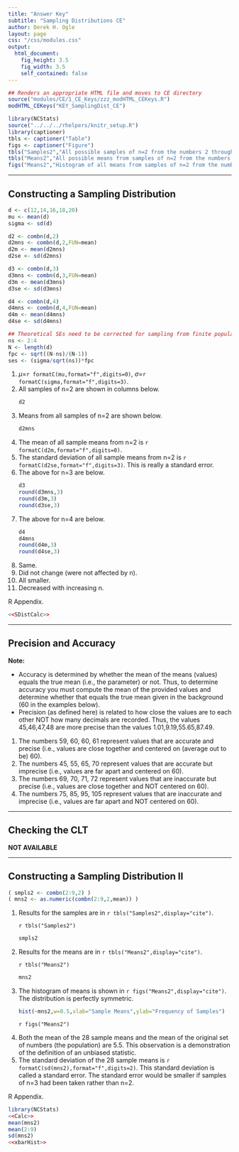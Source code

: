 ```yaml
---
title: "Answer Key"
subtitle: "Sampling Distributions CE"
author: Derek H. Ogle
layout: page
css: "/css/modules.css"
output:
  html_document:
    fig_height: 3.5
    fig_width: 3.5
    self_contained: false
---
```


```r
## Renders an appropriate HTML file and moves to CE directory
source("modules/CE/1_CE_Keys/zzz_modHTML_CEKeys.R")
modHTML_CEKeys("KEY_SamplingDist_CE")
```

```r
library(NCStats)
source("../../../rhelpers/knitr_setup.R")
library(captioner)
tbls <- captioner("Table")
figs <- captioner("Figure")
tbls("Samples2","All possible samples of n=2 from the numbers 2 through 9. Each column represents the two values in a possible sample.")
tbls("Means2","All possible means from samples of n=2 from the numbers 2 through 9.")
figs("Means2","Histogram of all means from samples of n=2 from the numbers 2 through 9.")
```

----

## Constructing a Sampling Distribution

```r
d <- c(12,14,16,18,20)
mu <- mean(d)
sigma <- sd(d)

d2 <- combn(d,2)
d2mns <- combn(d,2,FUN=mean)
d2m <- mean(d2mns)
d2se <- sd(d2mns)

d3 <- combn(d,3)
d3mns <- combn(d,3,FUN=mean)
d3m <- mean(d3mns)
d3se <- sd(d3mns)

d4 <- combn(d,4)
d4mns <- combn(d,4,FUN=mean)
d4m <- mean(d4mns)
d4se <- sd(d4mns)
```
```r
## Theoretical SEs need to be corrected for sampling from finite populations
ns <- 2:4
N <- length(d)
fpc <- sqrt((N-ns)/(N-1))
ses <- (sigma/sqrt(ns))*fpc
```

<ol>
  <li> $\mu$=`r formatC(mu,format="f",digits=0)`, $\sigma$=`r formatC(sigma,format="f",digits=3)`.</li>
  <li> All samples of n=2 are shown in columns below.</li>
```r
d2
```
  <li> Means from all samples of n=2 are shown below.</li>
```r
d2mns
```
  <li> The mean of all sample means from n=2 is `r formatC(d2m,format="f",digits=0)`.</li>
  <li> The standard deviation of all sample means from n=2 is `r formatC(d2se,format="f",digits=3)`. This is really a standard error.</li>
  <li> The above for n=3 are below.</li>
```r
d3
round(d3mns,3)
round(d3m,3)
round(d3se,3)
```
  <li> The above for n=4 are below.</li>
```r
d4
d4mns
round(d4m,3)
round(d4se,3)
```

  <li>Same.</li>
  <li>Did not change (were not affected by n).</li>
  <li>All smaller.</li>
  <li>Decreased with increasing n.</li>
</ol>

R Appendix.
```r
<<SDistCalc>>
```

----

## Precision and Accuracy

<div class="alert alert-warning">
<strong>Note:</strong>
<ul>
<li>Accuracy is determined by whether the mean of the means (values) equals the true mean (i.e., the parameter) or not. Thus, to determine accuracy you must compute the mean of the provided values and determine whether that equals the true mean given in the background (60 in the examples below).</li>
<li>Precision (as defined here) is related to how close the values are to each other NOT how many decimals are recorded. Thus, the values 45,46,47,48 are more precise than the values 1.01,9.19,55.65,87.49.</li>
</ul>
</div>


1. The numbers 59, 60, 60, 61 represent values that are accurate and precise (i.e., values are close together and centered on (average out to be) 60).
1. The numbers 45, 55, 65, 70 represent values that are accurate but imprecise (i.e., values are far apart and centered on 60).
1. The numbers 69, 70, 71, 72 represent values that are inaccurate but precise (i.e., values are close together and NOT centered on 60).
1. The numbers 75, 85, 95, 105 represent values that are inaccurate and imprecise (i.e., values are far apart and NOT centered on 60).

----

## Checking the CLT

**NOT AVAILABLE**

----

## Constructing a Sampling Distribution II
```r
( smpls2 <- combn(2:9,2) )
( mns2 <- as.numeric(combn(2:9,2,mean)) )
```

<ol>
  <li>Results for the samples are in `r tbls("Samples2",display="cite")`.</li>

`r tbls("Samples2")`

```r
smpls2
```

  <li>Results for the means are in `r tbls("Means2",display="cite")`.</li>

`r tbls("Means2")`

```r
mns2
```

  <li>The histogram of means is shown in `r figs("Means2",display="cite")`. The distribution is perfectly symmetric.</li>
  
```r
hist(~mns2,w=0.5,xlab="Sample Means",ylab="Frequency of Samples")
```

`r figs("Means2")`

  <li>Both the mean of the 28 sample means and the mean of the original set of numbers (the population) are 5.5. This observation is a demonstration of the definition of an unbiased statistic.</li>
  <li>The standard deviation of the 28 sample means is `r formatC(sd(mns2),format="f",digits=2)`. This standard deviation is called a standard error. The standard error would be smaller if samples of n=3 had been taken rather than n=2.</li>
</ol>

R Appendix.
```r
library(NCStats)
<<Calc>>
mean(mns2)
mean(2:9)
sd(mns2)
<<xbarHist>>
```

